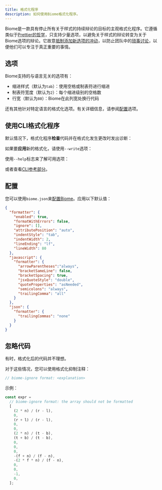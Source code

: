 ```yaml
---
title: 格式化程序
description: 如何使用Biome格式化程序。
---
```



Biome是一款具有停止所有关于样式的持续辩论的目标的主观格式化程序。它遵循类似于[Prettier的哲学](https://prettier.io/docs/en/option-philosophy.html)，只支持少量选项，以避免关于样式的辩论转变为关于Biome选项的辩论。它故意[抵制添加新选项的冲动](https://github.com/prettier/prettier/issues/40)，以防止团队中的[琐事讨论](https://en.wikipedia.org/wiki/Law_of_triviality)，以便他们可以专注于真正重要的事情。

## 选项

Biome支持的与语言无关的选项有：

- 缩进样式（默认为`tab`）：使用空格或制表符进行缩进
- 制表符宽度（默认为`2`）：每个缩进级别的空格数
- 行宽（默认为`80`）：Biome在此列宽处换行代码

还有其他针对特定语言的格式化选项。有关详细信息，请参阅[配置](/reference/configuration)选项。

## 使用CLI格式化程序

默认情况下，格式化程序**检查**代码并在格式化发生更改时发出诊断：

<PackageManagerBiomeCommand command="format ./src" />

如果要**应用**新的格式化，请使用`--write`选项：

<PackageManagerBiomeCommand command="format --write ./src" />

使用`--help`标志来了解可用选项：

<PackageManagerBiomeCommand command="format --help" />

或者查看[CLI参考部分](/reference/cli#biomeformat)。

## 配置

您可以使用`biome.json`来[配置Biome](/reference/configuration/#formatter)。应用以下默认值：

```json title="biome.json"
{
  "formatter": {
    "enabled": true,
    "formatWithErrors": false,
    "ignore": [],
    "attributePosition": "auto",
    "indentStyle": "tab",
    "indentWidth": 2,
    "lineEnding": "lf",
    "lineWidth": 80
  },
  "javascript": {
    "formatter": {
      "arrowParentheses":"always",
      "bracketSameLine": false,
      "bracketSpacing": true,
      "jsxQuoteStyle": "double",
      "quoteProperties": "asNeeded",
      "semicolons": "always",
      "trailingComma": "all"
    }
  },
  "json": {
    "formatter": {
      "trailingCommas": "none"
    }
  }
}
```

## 忽略代码

有时，格式化后的代码并不理想。

对于这些情况，您可以使用格式化抑制注释：

```js title="example.js"
// biome-ignore format: <explanation>
```

示例：

```js title="example.js"
const expr =
  // biome-ignore format: the array should not be formatted
  [
    (2 * n) / (r - l),
    0,
    (r + l) / (r - l),
    0,
    0,
    (2 * n) / (t - b),
    (t + b) / (t - b),
    0,
    0,
    0,
    -(f + n) / (f - n),
    -(2 * f * n) / (f - n),
    0,
    0,
    -1,
    0,
  ];
```
